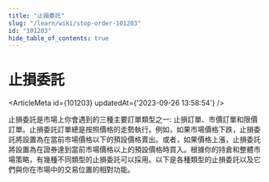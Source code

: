 ```yaml
---
title: "止損委託"
slug: "/learn/wiki/stop-order-101203"
id: "101203"
hide_table_of_contents: true
---
```



# 止損委託

<ArticleMeta id={101203} updatedAt={'2023-09-26 13:58:54'} />
<div className='border-solid border-b border-t-0 my-4 border-[var(--ifm-color-gray-300)]' />

止損委託是市場上你會遇到的三種主要訂單類型之一: 止損訂單、市價訂單和限價訂單。止損委託訂單總是按照價格的走勢執行。例如，如果市場價格下跌，止損委託將設置為在當前市場價格以下的預設價格賣出。或者，如果價格上漲，止損委託將設置為在證券達到當前市場價格以上的預設價格時買入。根據你的持倉和整體市場策略，有幾種不同類型的止損委託可以採用。以下是各種類型的止損委託以及它們與你在市場中的交易位置的相對功能。
